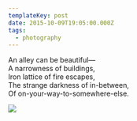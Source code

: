 ```yaml
---
templateKey: post
date: 2015-10-09T19:05:00.000Z
tags:
  - photography
---
```

An alley can be beautiful—<br/>
A narrowness of buildings,<br/>
Iron lattice of fire escapes,<br/>
The strange darkness of in-between,<br/>
Of on-your-way-to-somewhere-else.

![](../../static/assets/20151009-IMG_2368.jpg)
